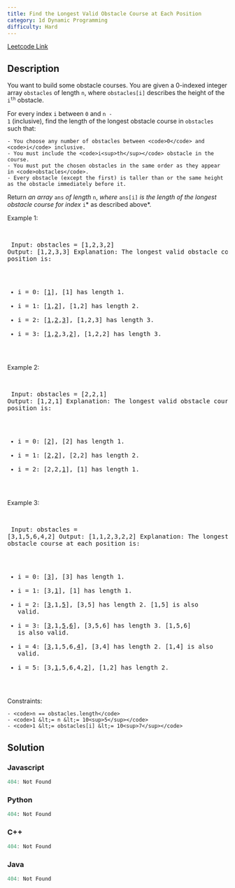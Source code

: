 ```yaml
---
title: Find the Longest Valid Obstacle Course at Each Position
category: 1d Dynamic Programming
difficulty: Hard
---
```


<Callout>

[Leetcode Link](https://leetcode.com/problems/find-the-longest-valid-obstacle-course-at-each-position)

</Callout>

## Description
You want to build some obstacle courses. You are given a 0-indexed integer array <code>obstacles</code> of length <code>n</code>, where <code>obstacles[i]</code> describes the height of the <code>i<sup>th</sup></code> obstacle.

For every index <code>i</code> between <code>0</code> and <code>n - 1</code> (inclusive), find the length of the longest obstacle course in <code>obstacles</code> such that:


	- You choose any number of obstacles between <code>0</code> and <code>i</code> inclusive.
	- You must include the <code>i<sup>th</sup></code> obstacle in the course.
	- You must put the chosen obstacles in the same order as they appear in <code>obstacles</code>.
	- Every obstacle (except the first) is taller than or the same height as the obstacle immediately before it.


Return *an array* <code>ans</code> *of length* <code>n</code>, *where* <code>ans[i]</code> *is the length of the longest obstacle course for index* <code>i</code>* as described above*.

 
Example 1:

<br /><pre className="overflow-x-auto">
Input: obstacles = [1,2,3,2]
Output: [1,2,3,3]
Explanation: The longest valid obstacle course at each position is:
- i = 0: [<u>1</u>], [1] has length 1.
- i = 1: [<u>1</u>,<u>2</u>], [1,2] has length 2.
- i = 2: [<u>1</u>,<u>2</u>,<u>3</u>], [1,2,3] has length 3.
- i = 3: [<u>1</u>,<u>2</u>,3,<u>2</u>], [1,2,2] has length 3.
</pre>

Example 2:

<br /><pre className="overflow-x-auto">
Input: obstacles = [2,2,1]
Output: [1,2,1]
Explanation: The longest valid obstacle course at each position is:
- i = 0: [<u>2</u>], [2] has length 1.
- i = 1: [<u>2</u>,<u>2</u>], [2,2] has length 2.
- i = 2: [2,2,<u>1</u>], [1] has length 1.
</pre>

Example 3:

<br /><pre className="overflow-x-auto">
Input: obstacles = [3,1,5,6,4,2]
Output: [1,1,2,3,2,2]
Explanation: The longest valid obstacle course at each position is:
- i = 0: [<u>3</u>], [3] has length 1.
- i = 1: [3,<u>1</u>], [1] has length 1.
- i = 2: [<u>3</u>,1,<u>5</u>], [3,5] has length 2. [1,5] is also valid.
- i = 3: [<u>3</u>,1,<u>5</u>,<u>6</u>], [3,5,6] has length 3. [1,5,6] is also valid.
- i = 4: [<u>3</u>,1,5,6,<u>4</u>], [3,4] has length 2. [1,4] is also valid.
- i = 5: [3,<u>1</u>,5,6,4,<u>2</u>], [1,2] has length 2.
</pre>

 
Constraints:


	- <code>n == obstacles.length</code>
	- <code>1 &lt;= n &lt;= 10<sup>5</sup></code>
	- <code>1 &lt;= obstacles[i] &lt;= 10<sup>7</sup></code>



## Solution

### Javascript
```javascript
404: Not Found
```
### Python
```python
404: Not Found
```
### C++
```cpp
404: Not Found
```
### Java
```java
404: Not Found
```


